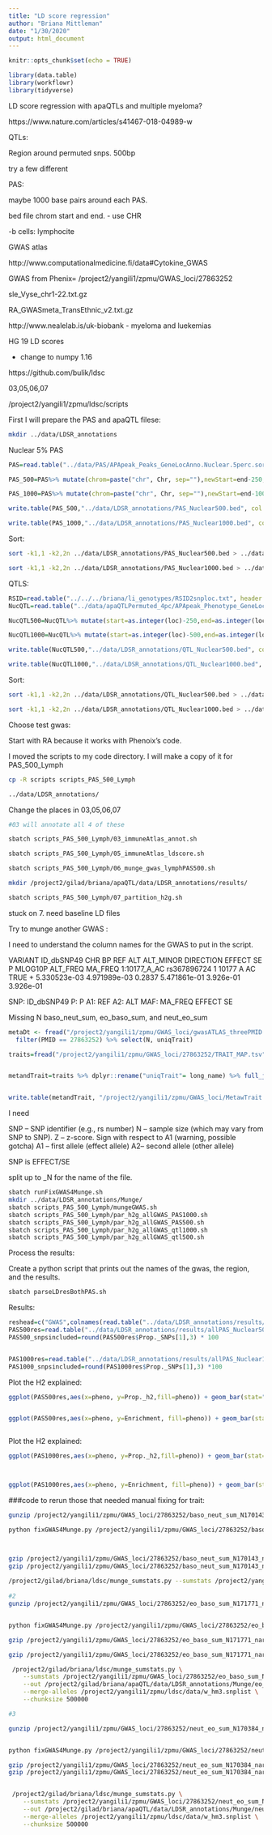 ```yaml
---
title: "LD score regression"
author: "Briana Mittleman"
date: "1/30/2020"
output: html_document
---
```


```r
knitr::opts_chunk$set(echo = TRUE)
```


```r
library(data.table)
library(workflowr)
library(tidyverse)
```

LD score regression with apaQTLs and multiple myeloma? 

https://www.nature.com/articles/s41467-018-04989-w

QTLs:

Region around permuted snps. 500bp

try a few different

PAS:

maybe 1000 base pairs around each PAS.

bed file chrom start and end. - use CHR

-b cells: lymphocite 


GWAS atlas 

http://www.computationalmedicine.fi/data#Cytokine_GWAS

GWAS from Phenix= /project2/yangili1/zpmu/GWAS_loci/27863252 

sle_Vyse_chr1-22.txt.gz 

RA_GWASmeta_TransEthnic_v2.txt.gz

http://www.nealelab.is/uk-biobank - myeloma and luekemias 

HG 19 LD scores 

- change to numpy 1.16 

https://github.com/bulik/ldsc

03,05,06,07

/project2/yangili1/zpmu/ldsc/scripts



First I will prepare the PAS and apaQTL filese: 

```bash
mkdir ../data/LDSR_annotations
```

Nuclear 5% PAS 
```r
PAS=read.table("../data/PAS/APApeak_Peaks_GeneLocAnno.Nuclear.5perc.sort.bed",col.names = c("Chr","start","end","name","score","stand"),stringsAsFactors = F)

PAS_500=PAS%>% mutate(chrom=paste("chr", Chr, sep=""),newStart=end-250, newEnd=end+250 ) %>% select(chrom,newStart,newEnd)

PAS_1000=PAS%>% mutate(chrom=paste("chr", Chr, sep=""),newStart=end-1000, newEnd=end+1000 ) %>% select(chrom, newStart,newEnd)
```

```r
write.table(PAS_500,"../data/LDSR_annotations/PAS_Nuclear500.bed", col.names = F, row.names = F, quote = F, sep="\t")

write.table(PAS_1000,"../data/LDSR_annotations/PAS_Nuclear1000.bed", col.names = F, row.names = F, quote = F, sep="\t")
```

Sort:  

```bash
sort -k1,1 -k2,2n ../data/LDSR_annotations/PAS_Nuclear500.bed > ../data/LDSR_annotations/PAS_Nuclear500.sort.bed

sort -k1,1 -k2,2n ../data/LDSR_annotations/PAS_Nuclear1000.bed > ../data/LDSR_annotations/PAS_Nuclear1000.sort.bed
```


QTLS: 

```r
RSID=read.table("../../../briana/li_genotypes/RSID2snploc.txt", header = T, stringsAsFactors = F, col.names = c("snp","sid", "ref","alt"))
NucQTL=read.table("../data/apaQTLPermuted_4pc/APApeak_Phenotype_GeneLocAnno.Nuclear_permResBH.txt", header = T ,stringsAsFactors = F) %>% inner_join(RSID, by="sid") %>% separate(snp, into=c("chr","loc"),sep=":")

NucQTL500=NucQTL%>% mutate(start=as.integer(loc)-250,end=as.integer(loc)+250, chrom=paste("chr",chr,by="")) %>% select(chrom,start,end)

NucQTL1000=NucQTL%>% mutate(start=as.integer(loc)-500,end=as.integer(loc)+500, chrom=paste("chr",chr,by="")) %>% select(chrom,start,end)
```



```r
write.table(NucQTL500,"../data/LDSR_annotations/QTL_Nuclear500.bed", col.names = F, row.names = F, quote = F, sep="\t")

write.table(NucQTL1000,"../data/LDSR_annotations/QTL_Nuclear1000.bed", col.names = F, row.names = F, quote = F, sep="\t")
```

Sort:  

```bash
sort -k1,1 -k2,2n ../data/LDSR_annotations/QTL_Nuclear500.bed > ../data/LDSR_annotations/QTL_Nuclear500.sort.bed

sort -k1,1 -k2,2n ../data/LDSR_annotations/QTL_Nuclear1000.bed > ../data/LDSR_annotations/QTL_Nuclear1000.sort.bed
```


Choose test gwas:  

Start with RA because it works with Phenoix's code. 

I moved the scripts to my code directory. I will make a copy of it for PAS_500_Lymph

```bash
cp -R scripts scripts_PAS_500_Lymph

../data/LDSR_annotations/

```

Change the places in 03,05,06,07

```bash
#03 will annotate all 4 of these  

sbatch scripts_PAS_500_Lymph/03_immuneAtlas_annot.sh 

sbatch scripts_PAS_500_Lymph/05_immuneAtlas_ldscore.sh

sbatch scripts_PAS_500_Lymph/06_munge_gwas_lymphPAS500.sh

mkdir /project2/gilad/briana/apaQTL/data/LDSR_annotations/results/

sbatch scripts_PAS_500_Lymph/07_partition_h2g.sh 
```

stuck on 7. need baseline LD files 


Try to munge another GWAS :

 I need to understand the column names for the GWAS to put in the script.  
 


VARIANT	ID_dbSNP49	CHR	BP	REF	ALT	ALT_MINOR	DIRECTION	EFFECT	SE	P	MLOG10P	ALT_FREQ	MA_FREQ
1:10177_A_AC	rs367896724	1	10177	A	AC	TRUE	+	5.330523e-03	4.971989e-03	0.2837	5.471861e-01	3.926e-01	3.926e-01

SNP: ID_dbSNP49 
P: P
A1: REF
A2: ALT
MAF: MA_FREQ
 EFFECT  SE 


Missing N baso_neut_sum, eo_baso_sum, and neut_eo_sum 




```r
metaDt <- fread("/project2/yangili1/zpmu/GWAS_loci/gwasATLAS_threePMID.txt") %>% 
  filter(PMID == 27863252) %>% select(N, uniqTrait)

traits=fread("/project2/yangili1/zpmu/GWAS_loci/27863252/TRAIT_MAP.tsv")


metandTrait=traits %>% dplyr::rename("uniqTrait"= long_name) %>% full_join(metaDt,by="uniqTrait")


write.table(metandTrait, "/project2/yangili1/zpmu/GWAS_loci/MetawTrait.txt", col.names = F,row.names = F,quote = F,sep="\t")
```


I need 

SNP -- SNP identifier (e.g., rs number)
N -- sample size (which may vary from SNP to SNP).
Z -- z-score. Sign with respect to A1 (warning, possible gotcha)
A1 -- first allele (effect allele)
A2-- second allele (other allele)


SNP is EFFECT/SE


split up to _N for the name of the file.
```bash
sbatch runFixGWAS4Munge.sh 
mkdir ../data/LDSR_annotations/Munge/
sbatch scripts_PAS_500_Lymph/mungeGWAS.sh
sbatch scripts_PAS_500_Lymph/par_h2g_allGWAS_PAS1000.sh
sbatch scripts_PAS_500_Lymph/par_h2g_allGWAS_PAS500.sh
sbatch scripts_PAS_500_Lymph/par_h2g_allGWAS_qtl1000.sh
sbatch scripts_PAS_500_Lymph/par_h2g_allGWAS_qtl500.sh
```


Process the results:  

Create a python script that prints out the names of the gwas, the region, and the results.  

```bash
sbatch parseLDresBothPAS.sh
```


Results:  

```r
reshead=c("GWAS",colnames(read.table("../data/LDSR_annotations/results/PAS_Nuclear1000_baso_N171846_narrow_form.baseline.results",header=T)))
PAS500res=read.table("../data/LDSR_annotations/results/allPAS_Nuclear500.txt", col.names = reshead) %>% separate(GWAS, into=c("PAS", "Type", "extra"),sep="_N") %>%separate(Type, into=c("nuc", "pheno"),sep="0_")
PAS500_snpsincluded=round(PAS500res$Prop._SNPs[1],3) * 100


PAS1000res=read.table("../data/LDSR_annotations/results/allPAS_Nuclear1000.txt", col.names = reshead) %>% separate(GWAS, into=c("PAS", "Type", "extra"),sep="_N") %>%separate(Type, into=c("nuc", "pheno"),sep="0_") 
PAS1000_snpsincluded=round(PAS1000res$Prop._SNPs[1],3) *100


```

Plot the H2 explained: 

```r
ggplot(PAS500res,aes(x=pheno, y=Prop._h2,fill=pheno)) + geom_bar(stat="identity") + theme(axis.text.x = element_text(angle = 90, hjust = 1)) + theme(legend.position = "none") + annotate("text", label=paste("% of SNPs included", PAS500_snpsincluded), x=10, y=.08) + geom_errorbar(aes(ymin=Prop._h2-Prop._h2_std_error, ymax=Prop._h2+Prop._h2_std_error), width=.2,position=position_dodge(.9))


ggplot(PAS500res,aes(x=pheno, y=Enrichment, fill=pheno)) + geom_bar(stat="identity") + theme(axis.text.x = element_text(angle = 90, hjust = 1)) + theme(legend.position = "none") + annotate("text", label=paste("% of SNPs included", PAS500_snpsincluded), x=10, y=15) + geom_errorbar(aes(ymin=Enrichment-Enrichment_std_error, ymax=Enrichment+Enrichment_std_error), width=.2,position=position_dodge(.9)) + geom_hline(yintercept = 1, linetype="dotted")



```

Plot the H2 explained: 

```r
ggplot(PAS1000res,aes(x=pheno, y=Prop._h2,fill=pheno)) + geom_bar(stat="identity") + theme(axis.text.x = element_text(angle = 90, hjust = 1)) + theme(legend.position = "none") + annotate("text", label=paste("% of SNPs included", PAS1000_snpsincluded), x=10, y=.15)+labs(x="", title="LD score regression results for 1000 BP around each PAS", y="% of heritability explained")+ geom_errorbar(aes(ymin=Prop._h2-Prop._h2_std_error, ymax=Prop._h2+Prop._h2_std_error), width=.2,position=position_dodge(.9))



ggplot(PAS1000res,aes(x=pheno, y=Enrichment, fill=pheno)) + geom_bar(stat="identity") + theme(axis.text.x = element_text(angle = 90, hjust = 1)) + theme(legend.position = "none") + annotate("text", label=paste("% of SNPs included", PAS1000_snpsincluded), x=10, y=12) +labs(x="", title="LD score regression results for 1000 BP around each PAS") + geom_errorbar(aes(ymin=Enrichment-Enrichment_std_error, ymax=Enrichment+Enrichment_std_error), width=.2,position=position_dodge(.9)) + geom_hline(yintercept = 1, linetype="dotted")
```


###code to rerun those that needed manual fixing for trait: 

```bash
gunzip /project2/yangili1/zpmu/GWAS_loci/27863252/baso_neut_sum_N170143_narrow_form.tsv.gz

python fixGWAS4Munge.py /project2/yangili1/zpmu/GWAS_loci/27863252/baso_neut_sum_N170143_narrow_form.tsv /project2/yangili1/zpmu/GWAS_loci/27863252/baso_neut_sum_N170143_narrow_form.fixed4Munge.tsv



gzip /project2/yangili1/zpmu/GWAS_loci/27863252/baso_neut_sum_N170143_narrow_form.tsv
gzip /project2/yangili1/zpmu/GWAS_loci/27863252/baso_neut_sum_N170143_narrow_form.fixed4Munge.tsv
 
/project2/gilad/briana/ldsc/munge_sumstats.py --sumstats /project2/yangili1/zpmu/GWAS_loci/27863252/baso_neut_sum_N170143_narrow_form.fixed4Munge.tsv.gz --out /project2/gilad/briana/apaQTL/data/LDSR_annotations/Munge/baso_neut_sum_N170143_narrow_form.munge --merge-alleles /project2/yangili1/zpmu/ldsc/data/w_hm3.snplist --chunksize 500000
	
#2	
gunzip /project2/yangili1/zpmu/GWAS_loci/27863252/eo_baso_sum_N171771_narrow_form.tsv.gz


python fixGWAS4Munge.py /project2/yangili1/zpmu/GWAS_loci/27863252/eo_baso_sum_N171771_narrow_form.tsv /project2/yangili1/zpmu/GWAS_loci/27863252/eo_baso_sum_N171771_narrow_form.fixed4Munge.tsv   

gzip /project2/yangili1/zpmu/GWAS_loci/27863252/eo_baso_sum_N171771_narrow_form.fixed4Munge.tsv   

gzip /project2/yangili1/zpmu/GWAS_loci/27863252/eo_baso_sum_N171771_narrow_form.tsv

 /project2/gilad/briana/ldsc/munge_sumstats.py \
	--sumstats /project2/yangili1/zpmu/GWAS_loci/27863252/eo_baso_sum_N171771_narrow_form.fixed4Munge.tsv.gz \
	--out /project2/gilad/briana/apaQTL/data/LDSR_annotations/Munge/eo_baso_sum_N171771_narrow_form.munge \
	--merge-alleles /project2/yangili1/zpmu/ldsc/data/w_hm3.snplist \
	--chunksize 500000

#3  

gunzip /project2/yangili1/zpmu/GWAS_loci/27863252/neut_eo_sum_N170384_narrow_form.tsv.gz


python fixGWAS4Munge.py /project2/yangili1/zpmu/GWAS_loci/27863252/neut_eo_sum_N170384_narrow_form.tsv /project2/yangili1/zpmu/GWAS_loci/27863252/neut_eo_sum_N170384_narrow_form.fixed4Munge.tsv 

gzip /project2/yangili1/zpmu/GWAS_loci/27863252/neut_eo_sum_N170384_narrow_form.fixed4Munge.tsv 
gzip /project2/yangili1/zpmu/GWAS_loci/27863252/neut_eo_sum_N170384_narrow_form.tsv


 /project2/gilad/briana/ldsc/munge_sumstats.py \
	--sumstats /project2/yangili1/zpmu/GWAS_loci/27863252/neut_eo_sum_N170384_narrow_form.fixed4Munge.tsv.gz \
	--out /project2/gilad/briana/apaQTL/data/LDSR_annotations/Munge/neut_eo_sum_N170384_narrow_form.munge \
	--merge-alleles /project2/yangili1/zpmu/ldsc/data/w_hm3.snplist \
	--chunksize 500000
```





